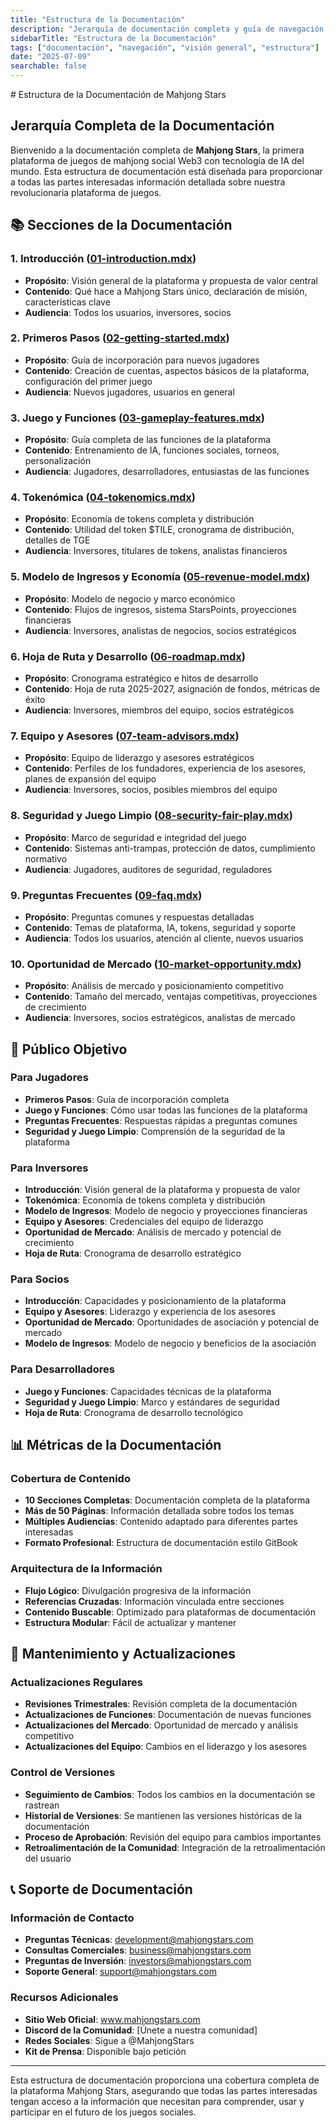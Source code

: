 ```yaml
---
title: "Estructura de la Documentación"
description: "Jerarquía de documentación completa y guía de navegación para la plataforma Mahjong Stars"
sidebarTitle: "Estructura de la Documentación"
tags: ["documentación", "navegación", "visión general", "estructura"]
date: "2025-07-09"
searchable: false
---
```

<div data-pagefind-ignore>
# Estructura de la Documentación de Mahjong Stars

## Jerarquía Completa de la Documentación

Bienvenido a la documentación completa de **Mahjong Stars**, la primera plataforma de juegos de mahjong social Web3 con tecnología de IA del mundo. Esta estructura de documentación está diseñada para proporcionar a todas las partes interesadas información detallada sobre nuestra revolucionaria plataforma de juegos.

## 📚 Secciones de la Documentación

### 1. Introducción ([01-introduction.mdx](./01-introduction.mdx))
- **Propósito**: Visión general de la plataforma y propuesta de valor central
- **Contenido**: Qué hace a Mahjong Stars único, declaración de misión, características clave
- **Audiencia**: Todos los usuarios, inversores, socios

### 2. Primeros Pasos ([02-getting-started.mdx](./02-getting-started.mdx))
- **Propósito**: Guía de incorporación para nuevos jugadores
- **Contenido**: Creación de cuentas, aspectos básicos de la plataforma, configuración del primer juego
- **Audiencia**: Nuevos jugadores, usuarios en general

### 3. Juego y Funciones ([03-gameplay-features.mdx](./03-gameplay-features.mdx))
- **Propósito**: Guía completa de las funciones de la plataforma
- **Contenido**: Entrenamiento de IA, funciones sociales, torneos, personalización
- **Audiencia**: Jugadores, desarrolladores, entusiastas de las funciones

### 4. Tokenómica ([04-tokenomics.mdx](./04-tokenomics.mdx))
- **Propósito**: Economía de tokens completa y distribución
- **Contenido**: Utilidad del token $TILE, cronograma de distribución, detalles de TGE
- **Audiencia**: Inversores, titulares de tokens, analistas financieros

### 5. Modelo de Ingresos y Economía ([05-revenue-model.mdx](./05-revenue-model.mdx))
- **Propósito**: Modelo de negocio y marco económico
- **Contenido**: Flujos de ingresos, sistema StarsPoints, proyecciones financieras
- **Audiencia**: Inversores, analistas de negocios, socios estratégicos

### 6. Hoja de Ruta y Desarrollo ([06-roadmap.mdx](./06-roadmap.mdx))
- **Propósito**: Cronograma estratégico e hitos de desarrollo
- **Contenido**: Hoja de ruta 2025-2027, asignación de fondos, métricas de éxito
- **Audiencia**: Inversores, miembros del equipo, socios estratégicos

### 7. Equipo y Asesores ([07-team-advisors.mdx](./07-team-advisors.mdx))
- **Propósito**: Equipo de liderazgo y asesores estratégicos
- **Contenido**: Perfiles de los fundadores, experiencia de los asesores, planes de expansión del equipo
- **Audiencia**: Inversores, socios, posibles miembros del equipo

### 8. Seguridad y Juego Limpio ([08-security-fair-play.mdx](./08-security-fair-play.mdx))
- **Propósito**: Marco de seguridad e integridad del juego
- **Contenido**: Sistemas anti-trampas, protección de datos, cumplimiento normativo
- **Audiencia**: Jugadores, auditores de seguridad, reguladores

### 9. Preguntas Frecuentes ([09-faq.mdx](./09-faq.mdx))
- **Propósito**: Preguntas comunes y respuestas detalladas
- **Contenido**: Temas de plataforma, IA, tokens, seguridad y soporte
- **Audiencia**: Todos los usuarios, atención al cliente, nuevos usuarios

### 10. Oportunidad de Mercado ([10-market-opportunity.mdx](./10-market-opportunity.mdx))
- **Propósito**: Análisis de mercado y posicionamiento competitivo
- **Contenido**: Tamaño del mercado, ventajas competitivas, proyecciones de crecimiento
- **Audiencia**: Inversores, socios estratégicos, analistas de mercado

## 🎯 Público Objetivo

### Para Jugadores
- **Primeros Pasos**: Guía de incorporación completa
- **Juego y Funciones**: Cómo usar todas las funciones de la plataforma
- **Preguntas Frecuentes**: Respuestas rápidas a preguntas comunes
- **Seguridad y Juego Limpio**: Comprensión de la seguridad de la plataforma

### Para Inversores
- **Introducción**: Visión general de la plataforma y propuesta de valor
- **Tokenómica**: Economía de tokens completa y distribución
- **Modelo de Ingresos**: Modelo de negocio y proyecciones financieras
- **Equipo y Asesores**: Credenciales del equipo de liderazgo
- **Oportunidad de Mercado**: Análisis de mercado y potencial de crecimiento
- **Hoja de Ruta**: Cronograma de desarrollo estratégico

### Para Socios
- **Introducción**: Capacidades y posicionamiento de la plataforma
- **Equipo y Asesores**: Liderazgo y experiencia de los asesores
- **Oportunidad de Mercado**: Oportunidades de asociación y potencial de mercado
- **Modelo de Ingresos**: Modelo de negocio y beneficios de la asociación

### Para Desarrolladores
- **Juego y Funciones**: Capacidades técnicas de la plataforma
- **Seguridad y Juego Limpio**: Marco y estándares de seguridad
- **Hoja de Ruta**: Cronograma de desarrollo tecnológico

## 📊 Métricas de la Documentación

### Cobertura de Contenido
- **10 Secciones Completas**: Documentación completa de la plataforma
- **Más de 50 Páginas**: Información detallada sobre todos los temas
- **Múltiples Audiencias**: Contenido adaptado para diferentes partes interesadas
- **Formato Profesional**: Estructura de documentación estilo GitBook

### Arquitectura de la Información
- **Flujo Lógico**: Divulgación progresiva de la información
- **Referencias Cruzadas**: Información vinculada entre secciones
- **Contenido Buscable**: Optimizado para plataformas de documentación
- **Estructura Modular**: Fácil de actualizar y mantener

## 🔄 Mantenimiento y Actualizaciones

### Actualizaciones Regulares
- **Revisiones Trimestrales**: Revisión completa de la documentación
- **Actualizaciones de Funciones**: Documentación de nuevas funciones
- **Actualizaciones del Mercado**: Oportunidad de mercado y análisis competitivo
- **Actualizaciones del Equipo**: Cambios en el liderazgo y los asesores

### Control de Versiones
- **Seguimiento de Cambios**: Todos los cambios en la documentación se rastrean
- **Historial de Versiones**: Se mantienen las versiones históricas de la documentación
- **Proceso de Aprobación**: Revisión del equipo para cambios importantes
- **Retroalimentación de la Comunidad**: Integración de la retroalimentación del usuario

## 📞 Soporte de Documentación

### Información de Contacto
- **Preguntas Técnicas**: development@mahjongstars.com
- **Consultas Comerciales**: business@mahjongstars.com
- **Preguntas de Inversión**: investors@mahjongstars.com
- **Soporte General**: support@mahjongstars.com

### Recursos Adicionales
- **Sitio Web Oficial**: www.mahjongstars.com
- **Discord de la Comunidad**: [Únete a nuestra comunidad]
- **Redes Sociales**: Sigue a @MahjongStars
- **Kit de Prensa**: Disponible bajo petición

---

Esta estructura de documentación proporciona una cobertura completa de la plataforma Mahjong Stars, asegurando que todas las partes interesadas tengan acceso a la información que necesitan para comprender, usar y participar en el futuro de los juegos sociales.
</div>
